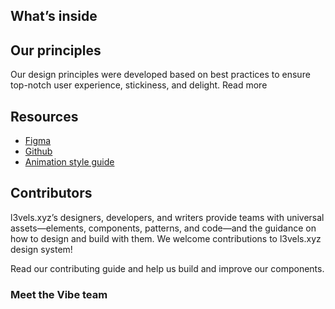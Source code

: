 
<Meta
  title="Welcome"
/>

<WelcomeHeader/>
<WelcomeIntro/>

## What’s inside
<AbilitiesDescription/>

## Our principles
Our design principles were developed based on best practices to ensure top-notch user experience, stickiness, and delight. Read more
<Principles/>

## Resources
- [Figma](https://www.figma.com/file/pTpO3Wobs5cQwRsabt21Nd/l3vels.xyz-UI-kit?node-id=14811%3A20455)
- [Github](https://github.com/l3vels/l3-ui-core/)
- [Animation style guide](https://l3vels.xyz/lp/motion/)

## Contributors
l3vels.xyz’s designers, developers, and writers provide teams with universal assets—elements, components, patterns, and code—and the guidance on how to design and build with them.
We welcome contributions to l3vels.xyz design system!

Read our contributing guide and help us build and improve our components.

### Meet the Vibe team
<Contributors />
<OtherContributorsList/>

